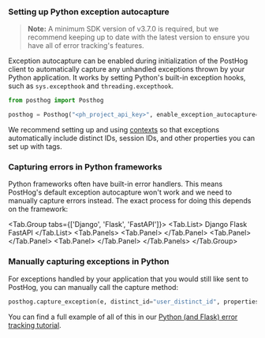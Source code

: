 ### Setting up Python exception autocapture

> **Note:** A minimum SDK version of v3.7.0 is required, but we recommend keeping up to date with the latest version to ensure you have all of error tracking's features.

Exception autocapture can be enabled during initialization of the PostHog client to automatically capture any unhandled exceptions thrown by your Python application. It works by setting Python's built-in exception hooks, such as `sys.excepthook` and `threading.excepthook`.

```python
from posthog import Posthog

posthog = Posthog("<ph_project_api_key>", enable_exception_autocapture=True, ...)
```

We recommend setting up and using [contexts](/docs/libraries/python#contexts) so that exceptions automatically include distinct IDs, session IDs, and other properties you can set up with tags.

### Capturing errors in Python frameworks

Python frameworks often have built-in error handlers. This means PostHog's default exception autocapture won't work and we need to manually capture errors instead. The exact process for doing this depends on the framework:


<Tab.Group tabs={['Django', 'Flask', 'FastAPI']}>
    <Tab.List>
      <Tab>Django</Tab>
      <Tab>Flask</Tab>
      <Tab>FastAPI</Tab>
    </Tab.List>
    <Tab.Panels>
        <Tab.Panel>
            <DjangoContextMiddleware />
        </Tab.Panel>
        <Tab.Panel>
            <PythonFlaskExceptionAutocapture />
        </Tab.Panel>
        <Tab.Panel>
            <PythonFastAPIExceptionAutocapture />
        </Tab.Panel>
    </Tab.Panels>
</Tab.Group>

### Manually capturing exceptions in Python

For exceptions handled by your application that you would still like sent to PostHog, you can manually call the capture method:

```python
posthog.capture_exception(e, distinct_id="user_distinct_id", properties=additional_properties)
```

You can find a full example of all of this in our [Python (and Flask) error tracking tutorial](/tutorials/python-error-tracking).